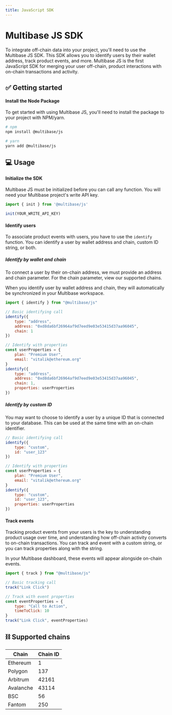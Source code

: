 ```yaml
---
title: JavaScript SDK
---
```


# Multibase JS SDK

To integrate off-chain data into your project, you'll need to use the Multibase JS SDK. This SDK allows you to identify users by their wallet address, track product events, and more. Multibase JS is the first JavaScript SDK for merging your user off-chain, product interactions with on-chain transactions and activity.

## ✅ Getting started

#### Install the Node Package

To get started with using Multibase JS, you'll need to install the package to your project with NPM/yarn.

```bash
# npm
npm install @multibase/js

# yarn
yarn add @multibase/js
```

## 💻 Usage

#### Initialize the SDK

Multibase JS must be initialized before you can call any function. You will need your Multibase project's write API key.

```javascript
import { init } from '@multibase/js'

init(YOUR_WRITE_API_KEY)
```

#### Identify users

To associate product events with users, you have to use the `identify` function. You can identify a user by wallet address and chain, custom ID string, or both.

##### Identify by wallet and chain

To connect a user by their on-chain address, we must provide an address and chain parameter. For the chain parameter, view our supported chains.

When you identify user by wallet address and chain, they will automatically be synchronized in your Multibase workspace.

```javascript
import { identify } from "@multibase/js"

// Basic identifying call
identify({
    type: "address",
    address: "0xd8da6bf26964af9d7eed9e03e53415d37aa96045",
    chain: 1
})

// Identify with properties
const userProperties = {
    plan: "Premium User",
    email: "vitalik@ethereum.org"
}
identify({
    type: "address",
    address: "0xd8da6bf26964af9d7eed9e03e53415d37aa96045",
    chain: 1,
    properties: userProperties
})
```

##### Identify by custom ID

You may want to choose to identify a user by a unique ID that is connected to your database. This can be used at the same time with an on-chain identifier.

```javascript
// Basic identifying call
identify({
    type: "custom",
    id: "user_123"
})

// Identify with properties
const userProperties = {
    plan: "Premium User",
    email: "vitalik@ethereum.org"
}
identify({
    type: "custom",
    id: "user_123",
    properties: userProperties
})
```

#### Track events

Tracking product events from your users is the key to understanding product usage over time, and understanding how off-chain activity converts to on-chain transactions. You can track and event with a custom string, or you can track properties along with the string.

In your Multibase dashboard, these events will appear alongside on-chain events.

```javascript
import { track } from "@multibase/js"

// Basic tracking call
track("Link Click")

// Track with event properties
const eventProperties = {
    type: "Call to Action",
    timeToClick: 10
}
track("Link Click", eventProperties)
```

## ⛓️ Supported chains

| Chain | Chain ID |
| ----- | -------- |
| Ethereum | 1 |
| Polygon | 137 |
| Arbitrum | 42161 |
| Avalanche | 43114 |
| BSC | 56 |
| Fantom | 250 |
